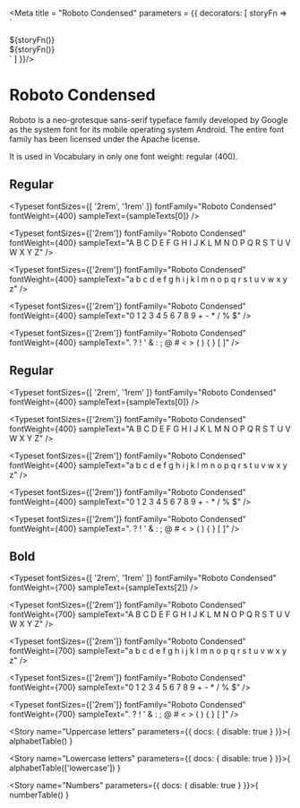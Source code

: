 
<Meta title = "Roboto Condensed" parameters = {{
  decorators: [
    storyFn => `<style>
  .roboto-condensed {
    font-family: 'Roboto Condensed';
  }
  .bold {
    font-weight: 700;
  }
</style>
<div class="roboto-condensed has-text-black has-bottom-margin">
  ${storyFn()}
</div>
<div class="roboto-condensed bold has-text-black">
  ${storyFn()}
</div>`
  ]
}}/>

# Roboto Condensed

Roboto is a neo-grotesque sans-serif typeface family developed by Google as the system font for its mobile operating
system Android. The entire font family has been licensed under the Apache license.

It is used in Vocabulary in only one font weight: regular (400).

## Regular

<Typeset
  fontSizes={[
    '2rem',
    '1rem'
  ]}
  fontFamily="Roboto Condensed"
  fontWeight={400}
  sampleText={sampleTexts[0]} />

<Typeset
  fontSizes={['2rem']}
  fontFamily="Roboto Condensed"
  fontWeight={400}
  sampleText="A B C D E F G H I J K L M N O P Q R S T U V W X Y Z" />

<Typeset
  fontSizes={['2rem']}
  fontFamily="Roboto Condensed"
  fontWeight={400}
  sampleText="a b c d e f g h i j k l m n o p q r s t u v w x y z" />

<Typeset
  fontSizes={['2rem']}
  fontFamily="Roboto Condensed"
  fontWeight={400}
  sampleText="0 1 2 3 4 5 6 7 8 9 + - * / % $" />

<Typeset
  fontSizes={['2rem']}
  fontFamily="Roboto Condensed"
  fontWeight={400}
  sampleText=". ? ! ' & : ; @ # < > ( ) { } [ ]" />

## Regular

<Typeset
  fontSizes={[
    '2rem',
    '1rem'
  ]}
  fontFamily="Roboto Condensed"
  fontWeight={400}
  sampleText={sampleTexts[0]} />

<Typeset
  fontSizes={['2rem']}
  fontFamily="Roboto Condensed"
  fontWeight={400}
  sampleText="A B C D E F G H I J K L M N O P Q R S T U V W X Y Z" />

<Typeset
  fontSizes={['2rem']}
  fontFamily="Roboto Condensed"
  fontWeight={400}
  sampleText="a b c d e f g h i j k l m n o p q r s t u v w x y z" />

<Typeset
  fontSizes={['2rem']}
  fontFamily="Roboto Condensed"
  fontWeight={400}
  sampleText="0 1 2 3 4 5 6 7 8 9 + - * / % $" />

<Typeset
  fontSizes={['2rem']}
  fontFamily="Roboto Condensed"
  fontWeight={400}
  sampleText=". ? ! ' & : ; @ # < > ( ) { } [ ]" />

## Bold

<Typeset
  fontSizes={[
    '2rem',
    '1rem'
  ]}
  fontFamily="Roboto Condensed"
  fontWeight={700}
  sampleText={sampleTexts[2]} />

<Typeset
  fontSizes={['2rem']}
  fontFamily="Roboto Condensed"
  fontWeight={700}
  sampleText="A B C D E F G H I J K L M N O P Q R S T U V W X Y Z" />

<Typeset
  fontSizes={['2rem']}
  fontFamily="Roboto Condensed"
  fontWeight={700}
  sampleText="a b c d e f g h i j k l m n o p q r s t u v w x y z" />

<Typeset
  fontSizes={['2rem']}
  fontFamily="Roboto Condensed"
  fontWeight={700}
  sampleText="0 1 2 3 4 5 6 7 8 9 + - * / % $" />

<Typeset
  fontSizes={['2rem']}
  fontFamily="Roboto Condensed"
  fontWeight={700}
  sampleText=". ? ! ' & : ; @ # < > ( ) { } [ ]" />


<Story name="Uppercase letters" parameters={{
  docs: { disable: true }
}}>{
  alphabetTable()
}</Story>

<Story name="Lowercase letters" parameters={{
  docs: { disable: true }
}}>{
  alphabetTable(['lowercase'])
}</Story>

<Story name="Numbers" parameters={{
  docs: { disable: true }
}}>{
  numberTable()
}</Story>




